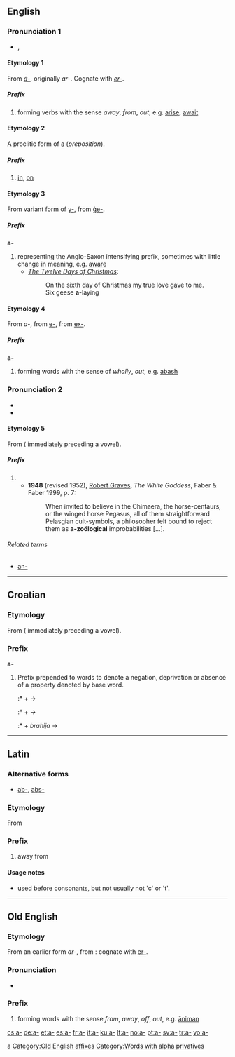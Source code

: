 {{see|Appendix:Variations of "a"}}
==English==

===Pronunciation 1===
* {{IPA|/ə/}}, {{SAMPA|/@/}}

====Etymology 1====
{{rfc-level|Etymology not at level 3}}
From {{OE.}} ''[[#Old English|ā-]]'', originally ''ar-''.  Cognate with {{G.}} ''[[er-]]''.

=====Prefix=====
{{infl|en|prefix}}  {{no longer productive}}

# forming verbs with the sense ''away'', ''from'', ''out'', e.g. [[arise]], [[await]]

====Etymology 2====
A proclitic form of [[a]] (''preposition'').

=====Prefix=====
{{infl|en|prefix}} {{no longer productive}}

# [[in]], [[on]]

====Etymology 3====
From {{ME.}} variant form of [[y-]], from {{OE.}} [[ge-|ġe-]].

=====Prefix=====
'''a-''' {{no longer productive}}

# representing the Anglo-Saxon intensifying prefix, sometimes with little change in meaning, e.g. [[aware]]
#* ''[[w:The Twelve Days of Christmas (song)|The Twelve Days of Christmas]]'':
#*: On the sixth day of Christmas my true love gave to me.
#*: Six geese '''a'''-laying

====Etymology 4====
From {{AF.}} ''a-'', from {{OF.}} [[e-]], from {{L.}} [[ex-]].

=====Prefix=====
'''a-''' {{no longer productive}}

# forming words with the sense of ''wholly'', ''out'', e.g. [[abash]]

===Pronunciation 2===
* {{IPA|/ə/|/eɪ/}}
* {{SAMPA|/@/|/eI/}}

====Etymology 5====
From {{AGr.}} {{term|sc=polytonic|ἀ-|tr=a-|lang=grc}} ({{term|sc=polytonic|ἀν-|tr=an-|lang=grc}} immediately preceding a vowel).

=====Prefix=====
{{infl|en|prefix}}

# {{non-gloss definiton|Forming words denoting absence or lack, e.g. [[abyss]], [[amoral]], usually with stems beginning with [[consonants]].}}
#* '''1948''' (revised 1952), [[w:Robert Graves|Robert Graves]], ''The White Goddess'', Faber & Faber 1999, p. 7:
#*: When invited to believe in the Chimaera, the horse-centaurs, or the winged horse Pegasus, all of them straightforward Pelasgian cult-symbols, a philosopher felt bound to reject them as '''a-zoölogical''' improbabilities [...].

======Related terms======
* [[an-]]

----

==Croatian==

===Etymology===
From {{AGr.|hr}} {{term|sc=polytonic|ἀ-|tr=a-|lang=grc}} ({{term|sc=polytonic|ἀν-|tr=an-|lang=grc}} immediately preceding a vowel).

===Prefix===
'''a-'''

# Prefix prepended to words to denote a negation, deprivation or absence of a property denoted by base word.
#:* {{term|a-|lang=hr}} + {{term|socijalan|lang=hr}} &rarr; {{term|asocijalan|lang=hr}}
#:* {{term|a-|lang=hr}} + {{term|simetrija|lang=hr}} &rarr; {{term|asimetrija|lang=hr}}
#:* {{term|a-|lang=hr}} + ''brahija'' &rarr; {{term|abrahija|lang=hr}}

[[Category:Croatian prefixes|a]]

----

==Latin==

===Alternative forms===
*[[ab-]], [[abs-]]

===Etymology===
From {{term|ab||lang=la|away from}}

===Prefix===
{{infl|la|prefix}}

# away from

====Usage notes====
* used before consonants, but not usually not 'c' or 't'.

----

==Old English==

===Etymology===
From an earlier form ''ar-'', from {{Ger.}}: cognate with {{G.}} [[er-]].

===Pronunciation===
* {{IPA|/ɑː/}}

===Prefix===
{{unicode|'''ā-'''}}

# forming words with the sense ''from'', ''away'', ''off'', ''out'', e.g. [[animan|āniman]]

[[Category:Old English affixes]]
[[Category:Words with alpha privatives]]

[[cs:a-]]
[[de:a-]]
[[et:a-]]
[[es:a-]]
[[fr:a-]]
[[it:a-]]
[[ku:a-]]
[[lt:a-]]
[[no:a-]]
[[pt:a-]]
[[sv:a-]]
[[tr:a-]]
[[vo:a-]]